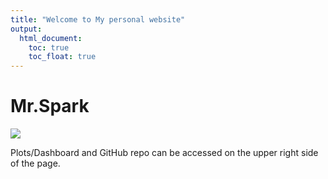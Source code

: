 ```yaml
---
title: "Welcome to My personal website"
output: 
  html_document:
    toc: true
    toc_float: true
---
```


# Mr.Spark

![](picture/logic.jpg)

Plots/Dashboard and GitHub repo can be accessed on the upper right side of the page. 







